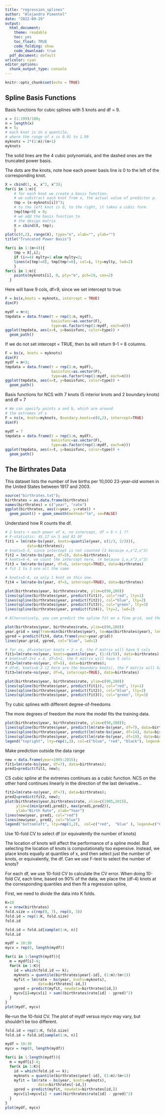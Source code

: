 ```yaml
---
title: "regression_splines"
author: "Alejandro Pimentel"
date: "2022-09-29"
output:
  html_document: 
    theme: readable
    toc: yes
    toc_float: TRUE
    code_folding: show
    code_download: true
  pdf_document: default
urlcolor: cyan
editor_options: 
  chunk_output_type: console
---
```


```r
knitr::opts_chunk$set(echo = TRUE)
```

## Spline Basis Functions

Basis functions for cubic splines with 5 knots and df = 9.

```r
x = (1:199)/100;
n = length(x)
m = 5;
# each knot is on a quantile, 
# where the range of x is 0.01 to 1.99
myknots = 2*(1:m)/(m+1)
myknots
```

The solid lines are the 4 cubic polynomials, and the dashed ones are the truncated power basis.

The dots are the knots, note how each power basis line is 0 to the left of the corresponding knot.

```r
X = cbind(1, x, x^2, x^3);
for(i in 1:m){
    # for each knot we create a basis function.
    # we substract each knot from x, the actual value of predictor p.
    tmp = (x-myknots[i])^3;
    # to the left knot is 0, to the right, it takes a cubic form.
    tmp[tmp<0] = 0;
    # we add the basis function to
    # the design matrix
    X = cbind(X, tmp);
    }
plot(c(0,2), range(X), type="n", xlab="", ylab="")
title("Truncated Power Basis")

for(i in 1:(m+4)){
    tmp = X[,i];
    if (i<=4) mylty=1 else mylty=2;
    lines(x[tmp!=0], tmp[tmp!=0], col=i, lty=mylty, lwd=2)
    }
for(i in 1:m){
    points(myknots[i], 0, pty="m", pch=19, cex=2)
  }
```

Here will have 9 cols, df=9, since we set intercept to true.

```r
F = bs(x,knots = myknots, intercept = TRUE)
dim(F)
```

```r
mydf = m+4; 
tmpdata = data.frame(t = rep(1:n, mydf),
                     basisfunc=as.vector(F), 
                     type=as.factor(rep(1:mydf, each=n)))
ggplot(tmpdata, aes(x=t, y=basisfunc, color=type)) + 
  geom_path()
```

If we do not set intercept = TRUE, then bs will return 9-1 = 8 columns.

```r
F = bs(x, knots = myknots)
dim(F)
mydf = m+3; 
tmpdata = data.frame(t = rep(1:n, mydf),
                     basisfunc=as.vector(F), 
                     type=as.factor(rep(1:mydf, each=n)))
ggplot(tmpdata, aes(x=t, y=basisfunc, color=type)) +
  geom_path()
```

Basis functions for NCS with 7 knots (5 interior knots and 2 boundary knots) and df = 7

```r
# We can specify points a and b, which are around
# the extremes of x
F = ns(x, knots=myknots, Boundary.knots=c(0,2), intercept=TRUE)
dim(F)
```

```r
mydf = 7
tmpdata = data.frame(t = rep(1:n, mydf),
                     basisfunc=as.vector(F), 
                     type=as.factor(rep(1:mydf, each=n)))
ggplot(tmpdata, aes(x=t, y=basisfunc, color=type)) +
  geom_path()
```


## The Birthrates Data

This dataset lists the number of live births per 10,000 23-year-old women in the United States between 1917 and 2003.

```r
source("birthrates.txt");
birthrates = as.data.frame(birthrates)
names(birthrates) = c("year", "rate")
ggplot(birthrates, aes(x=year, y=rate)) + 
  geom_point() + geom_smooth(method="lm", se=FALSE)
```

Understand how R counts the df.

```r
# 2 knots + each power of x, no intercept, df = 5 + 1 ??
# F-statistic: 45.17 on 5 and 81 DF
fit1 = lm(rate~bs(year, knots=quantile(year, c(1/3, 2/3))),
          data=birthrates);
# knots=5-3, since intercept is not counted (3 because x,x^2,x^3)
fit2 = lm(rate~bs(year, df=5), data=birthrates);
# knots=6-4, we count the intercept here, (4 because 1,x,x^2,x^3)
fit3 = lm(rate~bs(year, df=6, intercept=TRUE), data=birthrates) 
# fit 1 to 3 are all the same

# knots=5-4, so only 1 knot on this one.
fit4 = lm(rate~bs(year, df=5, intercept=TRUE), data=birthrates)

plot(birthrates$year, birthrates$rate, ylim=c(90,280))
lines(spline(birthrates$year, predict(fit1)), col="red", lty=1)
lines(spline(birthrates$year, predict(fit2)), col="blue", lty=2)
lines(spline(birthrates$year, predict(fit3)), col="green", lty=3)
lines(spline(birthrates$year, predict(fit4)), lty=2, lwd=2)
```

```r
# Alternatively, you can predict the spline fit on a fine grid, and then connect them

plot(birthrates$year, birthrates$rate, ylim=c(90,280))
year.grid = seq(from=min(birthrates$year), to=max(birthrates$year), length=200)
ypred = predict(fit4, data.frame(year=year.grid))
lines(year.grid, ypred, col="blue", lwd=2)
```


```r

# for ns, df=interior knots + 2 = 6, the F matrix will have 5 cols
fit1=lm(rate~ns(year, knots=quantile(year, (1:4)/5)), data=birthrates);
# knots=df-2+1 = 4, df=5+1, the F matrix will have 5 cols
fit2=lm(rate~ns(year, df=5), data=birthrates);
# df=6, knots=6-2 (2 here are the boundary knots), the F matrix will have 6 cols
fit3=lm(rate~ns(year, df=6, intercept=TRUE), data=birthrates) 

plot(birthrates$year, birthrates$rate, ylim=c(90,280))
lines(spline(birthrates$year, predict(fit1)), col="red", lty=1)
lines(spline(birthrates$year, predict(fit2)), col="blue", lty=2)
lines(spline(birthrates$year, predict(fit3)), col="green", lty=3)
```

Try cubic splines with different degree-of-freedoms

The more degrees of freedom the more the model fits the training data.

```r
plot(birthrates$year, birthrates$rate, ylim=c(90,280));
lines(spline(birthrates$year, predict(lm(rate~bs(year, df=7), data=birthrates))), col="blue");
lines(spline(birthrates$year, predict(lm(rate~bs(year, df=14), data=birthrates))), col="red");
lines(spline(birthrates$year, predict(lm(rate~bs(year, df=19), data=birthrates))), col="black");
legend("topright", lty=rep(1,3), col=c("blue", "red", "black"), legend=c("df=8", "df=15", "df=20"))
```

Make prediction outside the data range

```r
new = data.frame(year=1905:2015);
fit1=lm(rate~bs(year, df=7), data=birthrates);
pred1=predict(fit1, new);
```

CS cubic spline at the extremes continues as a cubic function.
NCS on the other hand continues linearly in the direction of the last derivative...

```r
fit2=lm(rate~ns(year, df=7), data=birthrates);
pred2=predict(fit2, new);
plot(birthrates$year,birthrates$rate, xlim=c(1905,2015),
     ylim=c(min(pred1,pred2), max(pred1,pred2)), 
     ylab="Birth Rate", xlab="Year") 
lines(new$year, pred1, col="red")
lines(new$year, pred2, col="blue")
legend("bottomleft", lty=rep(1,2),  col=c("red",  "blue" ), legend=c("CS with df=7", "NCS with df=7"))
```

Use 10-fold CV to select df (or equivalently the number of knots)

The location of knots will affect the performance of a spline model. But selecting the location of knots is computationally too expensive. Instead, we place knots equally at quantiles of x, and then select just the number of knots, or equivalently, the df. Can we use F-test to select the number of knots?

For each df, we use 10-fold CV to calculate the CV error. When doing 10-fold CV, each time, based on 90% of the data, we place the (df-4) knots at the corresponding quantiles and then fit a regression spline,

First, we need to divide the data into K folds.

```r
K=10
n = nrow(birthrates)
fold.size = c(rep(9, 7), rep(8, 3))
fold.id = rep(1:K, fold.size)
fold.id
```

```r
fold.id = fold.id[sample(1:n, n)]
fold.id
```

```r
mydf = 10:30
mycv = rep(0, length(mydf))

for(i in 1:length(mydf)){
  m = mydf[i]-4;  
  for(k in 1:K){
    id = which(fold.id == k);
    myknots = quantile(birthrates$year[-id], (1:m)/(m+1))
    myfit = lm(rate ~ bs(year, knots=myknots),
               data=birthrates[-id,])
    ypred = predict(myfit, newdata=birthrates[id,])
    mycv[i]=mycv[i] + sum((birthrates$rate[id] - ypred)^2)
  }
}
plot(mydf, mycv)
```

Re-run the 10-fold CV. The plot of mydf versus mycv may vary, but shouldn’t be too different.

```r
fold.id = rep(1:K, fold.size)
fold.id = fold.id[sample(1:n, n)]

mydf = 10:30
mycv = rep(0, length(mydf))

for(i in 1:length(mydf)){
  m = mydf[i]-4;  
  for(k in 1:K){
    id = which(fold.id == k);
    myknots = quantile(birthrates$year[-id], (1:m)/(m+1))
    myfit = lm(rate ~ bs(year, knots=myknots),
               data=birthrates[-id,])
    ypred = predict(myfit, newdata=birthrates[id,])
    mycv[i]=mycv[i] + sum((birthrates$rate[id] - ypred)^2)
  }
}
plot(mydf, mycv)
```

